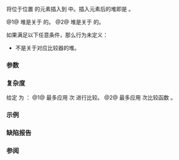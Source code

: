 {{cpp/title|push_heap}}
{{cpp/algorithm/navbar}}
{{dcl begin}}
{{dcl header|algorithm}}
{{dcl|num=1|notes={{mark constexpr since c++20}}|
template&lt; class RandomIt &gt;
void push_heap( RandomIt first, RandomIt last );
}}
{{dcl|num=2|notes={{mark constexpr since c++20}}|
template&lt; class RandomIt, class Compare &gt;
void push_heap( RandomIt first, RandomIt last, Compare comp );
}}
{{dcl end}}

将位于位置 {{c|last - 1}} 的元素插入到{{rlp|/#堆操作|堆}} {{range|first|last - 1}} 中。插入元素后的堆即是 {{range|first|last}}。

@1@ 堆是关于 {{rev inl|until=c++20|{{c/core|operator&lt;}}}}{{rev inl|since=c++20|{{c|std::less{}&lt;!----&gt;}}}} 的。
@2@ 堆是关于 {{c|comp}} 的。

如果满足以下任意条件，那么行为未定义：
* {{range|first|last - 1}} 不是关于对应比较器的堆。
{{rev begin}}
{{rev|until=c++11|
* {{c|*first}} 的类型不{{named req|Swappable}}。
}}
{{rev|since=c++11|
* {{tt|RandomIt}} 不{{named req|ValueSwappable}}。
* {{c|*first}} 的类型不{{named req|MoveConstructible}}。
* {{c|*first}} 的类型不{{named req|MoveAssignable}}。
}}
{{rev end}}

===参数===
{{par begin}}
{{par range|3=插入后构成二叉堆的}}
{{par cmp|comp|p1=RandomIt}} 
{{par hreq}}
{{par req named|RandomIt|RandomAccessIterator}}
{{par req named|Compare|Compare}}
{{par end}}

===复杂度===
给定 {{mathjax-or|\(\scriptsize N\)|N}} 为 {{c|std::distance(first, last)}}：
@1@ 最多应用 {{mathjax-or|\(\scriptsize \log(N)\)|log(N)}} 次 {{rev inl|until=c++20|{{c/core|operator&lt;}}}}{{rev inl|since=c++20|{{c|std::less{}&lt;!----&gt;}}}} 进行比较。
@2@ 最多应用 {{mathjax-or|\(\scriptsize \log(N)\)|log(N)}} 次比较函数 {{c|comp}}。

===示例===
{{example
|
|code=
#include &lt;algorithm&gt;
#include &lt;iostream&gt;
#include &lt;string_view&gt;
#include &lt;vector&gt;

void println(std::string_view rem, const std::vector&lt;int&gt;&amp; v)
{
    std::cout &lt;&lt; rem;
    for (int e : v)
        std::cout &lt;&lt; e &lt;&lt; ' ';
    std::cout &lt;&lt; '\n';
}

int main()
{
    std::vector&lt;int&gt; v{3, 1, 4, 1, 5, 9};
    
    std::make_heap(v.begin(), v.end());
    println("make_heap 后：", v);
    
    v.push_back(6);
    println("push_back 后：", v);
    
    std::push_heap(v.begin(), v.end());
    println("push_heap 后：", v);
}
|output=
make_heap 后：9 5 4 1 1 3
push_back 后：9 5 4 1 1 3 6
push_heap 后：9 5 6 1 1 3 4
}}

===缺陷报告===
{{dr list begin}}
{{dr list item|wg=lwg|dr=3032|std=C++98|before={{range|first|last}} 的元素不需要可交换|after=需要}}
{{dr list end}}

===参阅===
{{dsc begin}}
{{dsc inc|cpp/algorithm/dsc is_heap}}
{{dsc inc|cpp/algorithm/dsc is_heap_until}}
{{dsc inc|cpp/algorithm/dsc make_heap}}
{{dsc inc|cpp/algorithm/dsc pop_heap}}
{{dsc inc|cpp/algorithm/dsc sort_heap}}
{{dsc inc|cpp/algorithm/ranges/dsc push_heap}}
{{dsc end}}

{{langlinks|de|en|es|fr|it|ja|pt|ru}}